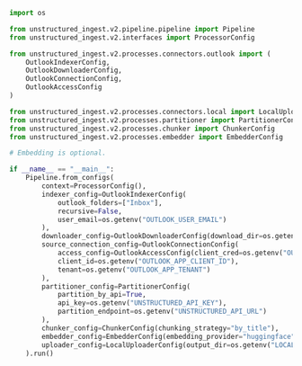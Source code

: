 ```python Python Ingest v2
import os

from unstructured_ingest.v2.pipeline.pipeline import Pipeline
from unstructured_ingest.v2.interfaces import ProcessorConfig

from unstructured_ingest.v2.processes.connectors.outlook import (
    OutlookIndexerConfig,
    OutlookDownloaderConfig,
    OutlookConnectionConfig,
    OutlookAccessConfig
)

from unstructured_ingest.v2.processes.connectors.local import LocalUploaderConfig
from unstructured_ingest.v2.processes.partitioner import PartitionerConfig
from unstructured_ingest.v2.processes.chunker import ChunkerConfig
from unstructured_ingest.v2.processes.embedder import EmbedderConfig

# Embedding is optional.

if __name__ == "__main__":
    Pipeline.from_configs(
        context=ProcessorConfig(),
        indexer_config=OutlookIndexerConfig(
            outlook_folders=["Inbox"],
            recursive=False,
            user_email=os.getenv("OUTLOOK_USER_EMAIL")
        ),
        downloader_config=OutlookDownloaderConfig(download_dir=os.getenv("LOCAL_FILE_DOWNLOAD_DIR")),
        source_connection_config=OutlookConnectionConfig(
            access_config=OutlookAccessConfig(client_cred=os.getenv("OUTLOOK_APP_CLIENT_SECRET")),
            client_id=os.getenv("OUTLOOK_APP_CLIENT_ID"),
            tenant=os.getenv("OUTLOOK_APP_TENANT")
        ),
        partitioner_config=PartitionerConfig(
            partition_by_api=True,
            api_key=os.getenv("UNSTRUCTURED_API_KEY"),
            partition_endpoint=os.getenv("UNSTRUCTURED_API_URL")
        ),
        chunker_config=ChunkerConfig(chunking_strategy="by_title"),
        embedder_config=EmbedderConfig(embedding_provider="huggingface"),
        uploader_config=LocalUploaderConfig(output_dir=os.getenv("LOCAL_FILE_OUTPUT_DIR"))
    ).run()
```